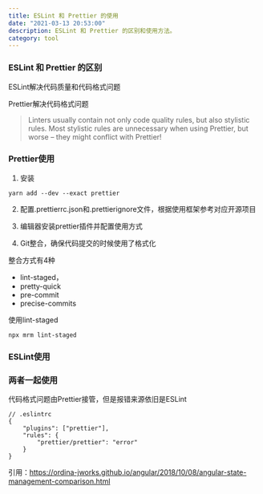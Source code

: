 ```yaml
---
title: ESLint 和 Prettier 的使用
date: "2021-03-13 20:53:00"
description: ESLint 和 Prettier 的区别和使用方法。
category: tool
---
```



### ESLint 和 Prettier 的区别

ESLint解决代码质量和代码格式问题

Prettier解决代码格式问题

> Linters usually contain not only code quality rules, but also stylistic rules. Most stylistic rules are unnecessary when using Prettier, but worse – they might conflict with Prettier!

### Prettier使用
1. 安装

```
yarn add --dev --exact prettier

```


2. 配置.prettierrc.json和.prettierignore文件，根据使用框架参考对应开源项目


3. 编辑器安装prettier插件并配置使用方式

3. Git整合，确保代码提交的时候使用了格式化

整合方式有4种
- lint-staged，
- pretty-quick
- pre-commit
- precise-commits

使用lint-staged

```
npx mrm lint-staged
```




### ESLint使用

### 两者一起使用

代码格式问题由Prettier接管，但是报错来源依旧是ESLint
```
// .eslintrc    
{      
    "plugins": ["prettier"],      
    "rules": {        
        "prettier/prettier": "error"      
    }    
}
```


引用：https://ordina-jworks.github.io/angular/2018/10/08/angular-state-management-comparison.html